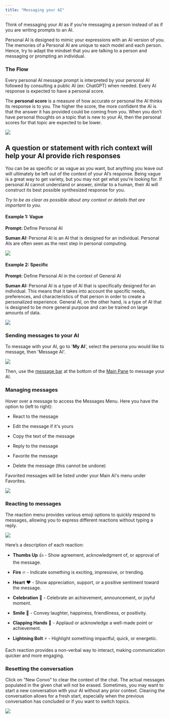 ```yaml
---
title: "Messaging your AI"
---
```


Think of messaging your AI as if you’re messaging a person instead of as if you are writing prompts to an AI.

Personal AI is designed to mimic your expressions with an AI version of you. The memories of a Personal AI are unique to each model and each person. Hence, try to adapt the mindset that you are talking to a person and messaging or prompting an individual.

### The Flow

Every personal AI message prompt is interpreted by your personal AI followed by consulting a public AI (ex: ChatGPT) when needed. Every AI response is expected to have a personal score.

The **personal score** is a measure of how accurate or personal the AI thinks its response is to you. The higher the score, the more confident the AI is that the answer it has provided could be coming from you. When you don’t have personal thoughts on a topic that is new to your AI, then the personal scores for that topic are expected to be lower.

![](image.png)

## A question or statement with rich context will help your AI provide rich responses

You can be as specific or as vague as you want, but anything you leave out will ultimately be left out of the context of your AI’s response. Being vague is a great way to get variety, but you may not get what you’re looking for. If personal AI cannot understand or answer, similar to a human, their AI will construct its best possible synthesized response for you.

*Try to be as clear as possible about any context or details that are important to you.*

#### Example 1: Vague

**Prompt:** Define Personal AI

**Suman AI:** Personal AI is an AI that is designed for an individual. Personal AIs are often seen as the next step in personal computing.

![](image.png)

#### Example 2: Specific

**Prompt:** Define Personal AI in the context of General AI

**Suman AI:** Personal AI is a type of AI that is specifically designed for an individual. This means that it takes into account the specific needs, preferences, and characteristics of that person in order to create a personalized experience. General AI, on the other hand, is a type of AI that is designed to be more general purpose and can be trained on large amounts of data.

![](image.png)

### Sending messages to your AI

To message with your AI, go to '**My AI**', select the persona you would like to message, then 'Message AI'.

![](image.png)

Then, use the [message bar](/o/nbVBaUyixnBYw8JgeVIt/s/dbMN7r709l6jIY1z4OHN/messaging-your-ai/message-bar-features) at the bottom of the [Main Pane](/o/nbVBaUyixnBYw8JgeVIt/s/dbMN7r709l6jIY1z4OHN/getting-started/navigating-personal-ai#personal-ais-interface-is-divided-into-4-areas) to message your AI.

### Managing messages

Hover over a message to access the Messages Menu. Here you have the option to (left to right):

* React to the message

* Edit the message if it's yours

* Copy the text of the message

* Reply to the message

* Favorite the message

* Delete the message (this cannot be undone)

Favorited messages will be listed under your Main AI's menu under Favorites.

![](image.png)

### Reacting to messages

The reaction menu provides various emoji options to quickly respond to messages, allowing you to express different reactions without typing a reply.

![](image.png)

Here’s a description of each reaction:

* **Thumbs Up** 👍 - Show agreement, acknowledgment of, or approval of the message.

* **Fire** 🔥 - Indicate something is exciting, impressive, or trending.

* **Heart** ❤️ - Show appreciation, support, or a positive sentiment toward the message.

* **Celebration** 🎉 - Celebrate an achievement, announcement, or joyful moment.

* **Smile** 🙂 - Convey laughter, happiness, friendliness, or positivity.

* **Clapping Hands** 👏 - Applaud or acknowledge a well-made point or achievement.

* **Lightning Bolt** ⚡ - Highlight something impactful, quick, or energetic.

Each reaction provides a non-verbal way to interact, making communication quicker and more engaging.

### Resetting the conversation

Click on "New Convo" to clear the context of the chat. The actual messages populated in the given chat will not be erased. Sometimes, you may want to start a new conversation with your AI without any prior context. Clearing the conversation allows for a fresh start, especially when the previous conversation has concluded or if you want to switch topics.

![](image.png)
